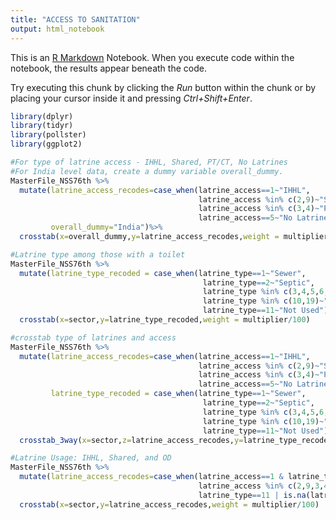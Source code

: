 ```yaml
---
title: "ACCESS TO SANITATION"
output: html_notebook
---
```


This is an [R Markdown](http://rmarkdown.rstudio.com) Notebook. When you execute code within the notebook, the results appear beneath the code. 

Try executing this chunk by clicking the *Run* button within the chunk or by placing your cursor inside it and pressing *Ctrl+Shift+Enter*. 

```r
library(dplyr)
library(tidyr)
library(pollster)
library(ggplot2)
```

```r
#For type of latrine access - IHHL, Shared, PT/CT, No Latrines
#For India level data, create a dummy variable overall_dummy.
MasterFile_NSS76th %>%
  mutate(latrine_access_recodes=case_when(latrine_access==1~"IHHL",
                                          latrine_access %in% c(2,9)~"Shared",
                                          latrine_access %in% c(3,4)~"PT/CT",
                                          latrine_access==5~"No Latrine"),
         overall_dummy="India")%>%
  crosstab(x=overall_dummy,y=latrine_access_recodes,weight = multiplier/100)
```
```r
#Latrine type among those with a toilet
MasterFile_NSS76th %>%
  mutate(latrine_type_recoded = case_when(latrine_type==1~"Sewer",
                                           latrine_type==2~"Septic",
                                           latrine_type %in% c(3,4,5,6,7,8)~"Pit",
                                           latrine_type %in% c(10,19)~"Others",
                                           latrine_type==11~"Not Used"))%>%
  crosstab(x=sector,y=latrine_type_recoded,weight = multiplier/100)
```


```r
#crosstab type of latrines and access
MasterFile_NSS76th %>%
  mutate(latrine_access_recodes=case_when(latrine_access==1~"IHHL",
                                          latrine_access %in% c(2,9)~"Shared",
                                          latrine_access %in% c(3,4)~"PT/CT",
                                          latrine_access==5~"No Latrine"),
         latrine_type_recoded = case_when(latrine_type==1~"Sewer",
                                           latrine_type==2~"Septic",
                                           latrine_type %in% c(3,4,5,6,7,8)~"Pit",
                                           latrine_type %in% c(10,19)~"Others",
                                           latrine_type==11~"Not Used"))%>%
  crosstab_3way(x=sector,z=latrine_access_recodes,y=latrine_type_recoded,weight=multiplier)
```

```r
#Latrine Usage: IHHL, Shared, and OD
MasterFile_NSS76th %>%
  mutate(latrine_access_recodes=case_when(latrine_access==1 & latrine_type!=11~"IHHL",
                                          latrine_access %in% c(2,9,3,4) & latrine_type!=11~"Shared",
                                          latrine_type==11 | is.na(latrine_type)~"OD"))%>%
  crosstab(x=sector,y=latrine_access_recodes,weight = multiplier/100)
```

